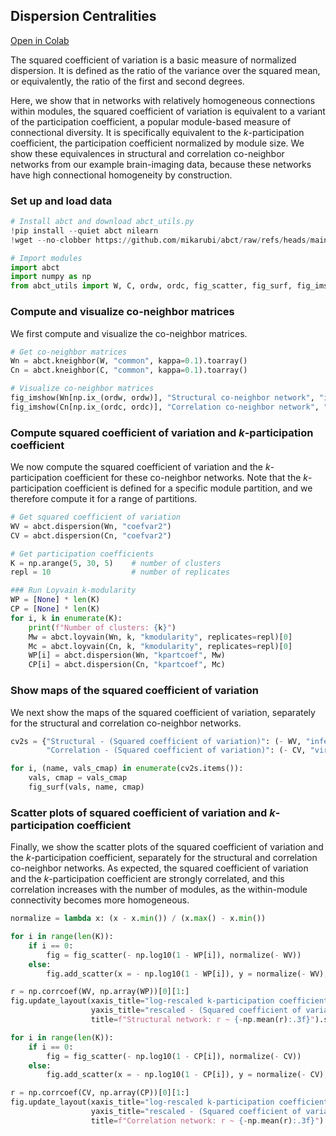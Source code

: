 ## Dispersion Centralities

[Open in Colab](https://colab.research.google.com/github/mikarubi/abct/blob/main/docs-code/examples/7_dispersion.ipynb){.btn .btn-dark .btn-sm}

The squared coefficient of variation is a basic measure of normalized dispersion. It is defined as the ratio of the variance over the squared mean, or equivalently, the ratio of the first and second degrees. 

Here, we show that in networks with relatively homogeneous connections within modules, the squared coefficient of variation is equivalent to a variant of the participation coefficient, a popular module-based measure of connectional diversity. It is specifically equivalent to the _k_-participation coefficient, the participation coefficient normalized by module size. We show these equivalences in structural and correlation co-neighbor networks from our example brain-imaging data, because these networks have high connectional homogeneity by construction. 

### Set up and load data

```python

# Install abct and download abct_utils.py
!pip install --quiet abct nilearn
!wget --no-clobber https://github.com/mikarubi/abct/raw/refs/heads/main/docs-code/examples/abct_utils.py

# Import modules
import abct
import numpy as np
from abct_utils import W, C, ordw, ordc, fig_scatter, fig_surf, fig_imshow

```

### Compute and visualize co-neighbor matrices

We first compute and visualize the co-neighbor matrices.

```python

# Get co-neighbor matrices
Wn = abct.kneighbor(W, "common", kappa=0.1).toarray()
Cn = abct.kneighbor(C, "common", kappa=0.1).toarray()

# Visualize co-neighbor matrices
fig_imshow(Wn[np.ix_(ordw, ordw)], "Structural co-neighbor network", "inferno").show()
fig_imshow(Cn[np.ix_(ordc, ordc)], "Correlation co-neighbor network", "viridis").show()

```

### Compute squared coefficient of variation and _k_-participation coefficient

We now compute the squared coefficient of variation and the _k_-participation coefficient for these co-neighbor networks. Note that the _k_-participation coefficient is defined for a specific module partition, and we therefore compute it for a range of partitions.

```python

# Get squared coefficient of variation
WV = abct.dispersion(Wn, "coefvar2")
CV = abct.dispersion(Cn, "coefvar2")

# Get participation coefficients
K = np.arange(5, 30, 5)    # number of clusters
repl = 10                  # number of replicates

### Run Loyvain k-modularity
WP = [None] * len(K)
CP = [None] * len(K)
for i, k in enumerate(K):
    print(f"Number of clusters: {k}")
    Mw = abct.loyvain(Wn, k, "kmodularity", replicates=repl)[0]
    Mc = abct.loyvain(Cn, k, "kmodularity", replicates=repl)[0]
    WP[i] = abct.dispersion(Wn, "kpartcoef", Mw)
    CP[i] = abct.dispersion(Cn, "kpartcoef", Mc)

```

### Show maps of the squared coefficient of variation

We next show the maps of the squared coefficient of variation, separately for the structural and correlation co-neighbor networks.

```python

cv2s = {"Structural - (Squared coefficient of variation)": (- WV, "inferno"),
        "Correlation - (Squared coefficient of variation)": (- CV, "viridis")}

for i, (name, vals_cmap) in enumerate(cv2s.items()):
    vals, cmap = vals_cmap
    fig_surf(vals, name, cmap)

```

### Scatter plots of squared coefficient of variation and _k_-participation coefficient

Finally, we show the scatter plots of the squared coefficient of variation and the _k_-participation coefficient, separately for the structural and correlation co-neighbor networks. As expected, the squared coefficient of variation and the _k_-participation coefficient are strongly correlated, and this correlation increases with the number of modules, as the within-module connectivity becomes more homogeneous.

```python

normalize = lambda x: (x - x.min()) / (x.max() - x.min())

for i in range(len(K)):
    if i == 0:
        fig = fig_scatter(- np.log10(1 - WP[i]), normalize(- WV))
    else:
        fig.add_scatter(x = - np.log10(1 - WP[i]), y = normalize(- WV), mode="markers")

r = np.corrcoef(WV, np.array(WP))[0][1:]
fig.update_layout(xaxis_title="log-rescaled k-participation coefficient",
                  yaxis_title="rescaled - (Squared coefficient of variation)",
                  title=f"Structural network: r ~ {-np.mean(r):.3f}").show()

for i in range(len(K)):
    if i == 0:
        fig = fig_scatter(- np.log10(1 - CP[i]), normalize(- CV))
    else:
        fig.add_scatter(x = - np.log10(1 - CP[i]), y = normalize(- CV), mode="markers")

r = np.corrcoef(CV, np.array(CP))[0][1:]
fig.update_layout(xaxis_title="log-rescaled k-participation coefficient",
                  yaxis_title="rescaled - (Squared coefficient of variation)",
                  title=f"Correlation network: r ~ {-np.mean(r):.3f}").show()

```